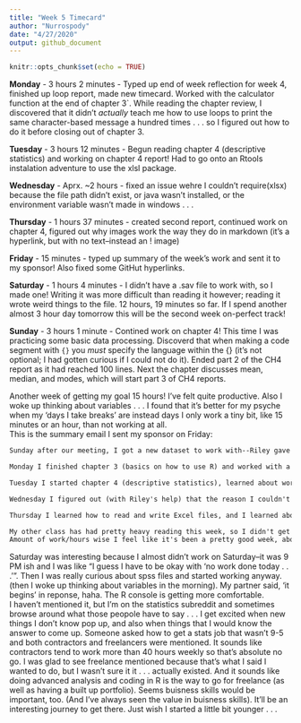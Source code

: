 ```yaml
---
title: "Week 5 Timecard"
author: "Nurrospody"
date: "4/27/2020"
output: github_document
---
```


```r
knitr::opts_chunk$set(echo = TRUE)
```

**Monday** - 3 hours 2 minutes - Typed up end of week reflection for week 4, finished up loop report, made new timecard.  Worked with the calculator function at the end of chapter 3`.  While reading the chapter review, I discovered that it didn't *actually* teach me how to use loops to print the same character-based message a hundred times . . . so I figured out how to do it before closing out of chapter 3.

**Tuesday** - 3 hours 12 minutes - Begun reading chapter 4 (descriptive statistics) and working on chapter 4 report!  Had to go onto an Rtools instalation adventure to use the xlsl package.

**Wednesday** - Aprx. ~2 hours - fixed an issue wehre I couldn't require(xlsx) because the file path didn't exist, or java wasn't installed, or the environment variable wasn't made in windows . . .

**Thursday** - 1 hours 37 minutes - created second report, continued work on chapter 4, figured out why images work the way they do in markdown (it's a hyperlink, but with no text--instead an ! image)

**Friday** - 15 minutes - typed up summary of the week's work and sent it to my sponsor! Also fixed some GitHut hyperlinks.

**Saturday** - 1 hours 4 minutes - I didn't have a .sav file to work with, so I made one!  Writing it was more difficult than reading it however; reading it wrote weird things to the file.  12 hours, 19 minutes so far.  If I spend another almost 3 hour day tomorrow this will be the second week on-perfect track!

**Sunday** - 3 hours 1 minute - Contined work on chapter 4!  This time I was practicing some basic data processing.  Discoverd that when making a code segment with ```{}``` you *must* specify the language within the {} (it's not optional; I had gotten curious if I could not do it).  Ended part 2 of the CH4 report as it had reached 100 lines.  Next the chapter discusses mean, median, and modes, which will start part 3 of CH4 reports.  

Another week of getting my goal 15 hours!  I've felt quite productive.  Also I woke up thinking about variables . . . I found that it's better for my psyche when my 'days I take breaks' are instead days I only work a tiny bit, like 15 minutes or an hour, than not working at all.  
This is the summary email I sent my sponsor on Friday:  
```email
Sunday after our meeting, I got a new dataset to work with--Riley gave me the .csv file of his CTF performance with the flags he earned, how many points it was, which activity ' category' it was, and the timestamp it was earned!  I realized I accidentally skipped two types of loops--while and repeat, and I got to learn about how awful repeat can be in messing with files when it doesn't stop correctly.  I also learned about proper indent levels for code legibility!

Monday I finished chapter 3 (basics on how to use R) and worked with a calculator function!

Tuesday I started chapter 4 (descriptive statistics), learned about working directories, read and edited a CSV file (using the new dataset) and then got stopped by this big adventure where I couldn't successfully install packages into R.

Wednesday I figured out (with Riley's help) that the reason I couldn't install packages is because the package installer in R is written in Java (and I don't have Java), so we installed that and made JAVA_HOME an environment variable in my windows machine, so that R can actually get cool packages to do stats with.

Thursday I learned how to read and write Excel files, and I learned about what SPSS files are (the social sciences statistical package program).

My other class has had pretty heavy reading this week, so I didn't get to reading more of my Stats Done Wrong book but I should be able to do that this weekend.
Amount of work/hours wise I feel like it's been a pretty good week, about 2 1/2 - 3 hours per day; I wish it didn't take so many hours to solve technical problems the first time they arise though, since it that wasn't the case I could move forward faster!  But I had some really good aha! moments with how some programing things work this week, and I think that's a good sign since I had no real hands-on programing background prior to this class (part of why it's gone so slow) . . . now that it's become more natural after interacting with it for a month, it should be much easier to get into doing the actual stats stuff.  Each section in the book is taking less time to go through now, too; well except for when it's a technical difficulty adventure.
```
Saturday was interesting because I almost didn't work on Saturday--it was 9 PM ish and I was like "I guess I have to be okay with 'no work done today . . .'".  Then I was really curious about spss files and started working anyway.  (then I woke up thinking about variables in the morning).  My partner said, 'it begins' in reponse, haha.  The R console is getting more comfortable.  
I haven't mentioned it, but I'm on the statistics subreddit and sometimes browse around what those peopole have to say . . . I get excited when new things I don't know pop up, and also when things that I would know the answer to come up.  Someone asked how to get a stats job that wasn't 9-5 and both contractors and freelancers were mentioned.  It sounds like contractors tend to work more than 40 hours weekly so that's absolute no go.  I was glad to see freelance mentioned because that's what I said I wanted to do, but I wasn't sure it it . . . actually existed.  And it sounds like doing advanced analysis and coding in R is the way to go for freelance (as well as having a built up portfolio).  Seems buisness skills would be important, too.  (And I've always seen the value in buisness skills).  It'll be an interesting journey to get there.  Just wish I started a little bit younger . . .